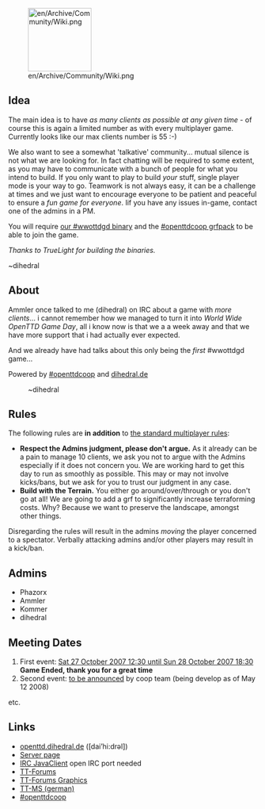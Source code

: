 [[File:en/Archive/Community/Wiki.png|128px|right]]
==Idea==
The main idea is to have ''as many clients as possible at any given time'' - of course this is again a limited number as with every multiplayer game. Currently looks like our max clients number is 55 :-)

We also want to see a somewhat 'talkative' community... mutual silence is not what we are looking for.
In fact chatting will be required to some extent, as you may have to communicate with a bunch of people for what you intend to build. If you only want to play to build ''your'' stuff, single player mode is your way to go. Teamwork is not always easy, it can be a challenge at times and we just want to encourage everyone to be patient and peaceful to ensure a ''fun game for everyone''. Iif you have any issues in-game, contact one of the admins in a PM.

You will require [http://nightly.openttd.org/wwottdgd/files our #wwottdgd binary]
and the [http://www.openttdcoop.org/wiki/index.php/Grf #openttdcoop grfpack] to be able to join the game.

''Thanks to TrueLight for building the binaries.''


~dihedral

==About==
Ammler once talked to me (dihedral) on IRC about a game with ''more clients''... i cannot remember how we managed to turn it into ''World Wide OpenTTD Game Day'', all i know now is that we a a week away and that we have more support that i had actually ever expected.

And we already have had talks about this only being the ''first'' #wwottdgd game...


Powered by [http://www.openttdcoop.org #openttdcoop] and [http://openttd.dihedral.de dihedral.de]

:~dihedral

==Rules==
The following rules are '''in addition''' to [[en/Community/Play Style/Multiplayer Rules|the standard multiplayer rules]]:
* '''Respect the Admins judgment, please don't argue.''' As it already can be a pain to manage 10 clients, we ask you not to argue with the Admins especially if it does not concern you. We are working hard to get this day to run as smoothly as possible. This may or may not involve kicks/bans, but we ask for you to trust our judgment in any case.
* '''Build with the Terrain.''' You either go around/over/through or you don't go at all! We are going to add a grf to significantly increase terraforming costs. Why? Because we want to preserve the landscape, amongst other things.
Disregarding the rules will result in the admins ''moving'' the player concerned to a spectator. Verbally attacking admins and/or other players may result in a kick/ban.

==Admins==
*Phazorx
*Ammler
*Kommer
*dihedral

==Meeting Dates==
# First event: [[en/Archive/Community/World Wide OpenTTD Game Day/1|Sat 27 October 2007 12:30 until Sun 28 October 2007 18:30]] '''Game Ended, thank you for a great time'''
# Second event: [[en/Archive/Community/World Wide OpenTTD Game Day/2 |to be announced]] by coop team (being develop as of May 12 2008)
etc.

==Links==
*[http://openttd.dihedral.de/category/wwottdgd/ openttd.dihedral.de] ([dai’hi:drəl])
*[http://openttd.dihedral.de/servers/wwottdgd/ Server page]
*[http://www.kickmeto.gellar.net/pjirc/index.php?page=advanced&server=irc.oftc.net&chan=%23wwottdgd IRC JavaClient] open IRC port needed
*[http://www.tt-forums.net/viewtopic.php?f=29&t=34429 TT-Forums]
*[http://www.tt-forums.net/viewtopic.php?f=36&t=34514 TT-Forums Graphics]
*[http://www.tt-ms.de/forum/showthread.php?tid=3066 TT-MS (german)]
*[http://www.openttdcoop.org #openttdcoop]